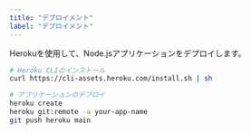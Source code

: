 ```yaml
---
title: "デプロイメント"
label: "デプロイメント"
---
```


Herokuを使用して、Node.jsアプリケーションをデプロイします。

```bash
# Heroku CLIのインストール
curl https://cli-assets.heroku.com/install.sh | sh

# アプリケーションのデプロイ
heroku create
heroku git:remote -a your-app-name
git push heroku main
```
